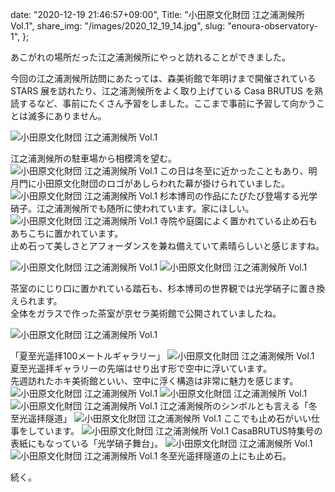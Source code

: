  date: "2020-12-19 21:46:57+09:00",
  Title: "小田原文化財団 江之浦測候所 Vol.1",
  share_img: "/images/2020_12_19_14.jpg",
  slug: "enoura-observatory-1",
};

あこがれの場所だった江之浦測候所にやっと訪れることができました。

今回の江之浦測候所訪問にあたっては、森美術館で年明けまで開催されている STARS 展を訪れたり、江之浦測候所をよく取り上げている Casa BRUTUS を熟読するなど、事前にたくさん予習をしました。ここまで事前に予習して向かうことは滅多にありません。

![小田原文化財団 江之浦測候所 Vol.1](/images/2020_12_19_1.jpg)

<span className="caption">江之浦測候所の駐車場から相模湾を望む。</span>
![小田原文化財団 江之浦測候所 Vol.1](/images/2020_12_19_2.jpg)
<span className="caption">
  この日は冬至に近かったこともあり、明月門に小田原文化財団のロゴがあしらわれた幕が掛けられていました。
</span>
![小田原文化財団 江之浦測候所 Vol.1](/images/2020_12_19_3.jpg)
<span className="caption">
  杉本博司の作品にたびたび登場する光学硝子。江之浦測候所でも随所に使われています。家にほしい。
</span>
![小田原文化財団 江之浦測候所 Vol.1](/images/2020_12_19_4.jpg)
<span className="caption">
  寺院や庭園によく置かれている止め石もあちこちに置かれています。
  <br />
  止め石って美しさとアフォーダンスを兼ね備えていて素晴らしいと感じますね。
</span>

![小田原文化財団 江之浦測候所 Vol.1](/images/2020_12_19_8.jpg)
![小田原文化財団 江之浦測候所 Vol.1](/images/2020_12_19_9.jpg)

<span className="caption">
  茶室のにじり口に置かれている踏石も、杉本博司の世界観では光学硝子に置き換えられます。
  <br />
  全体をガラスで作った茶室が京セラ美術館で公開されていましたね。
</span>

![小田原文化財団 江之浦測候所 Vol.1](/images/2020_12_19_7.jpg)

<span className="caption">「夏至光遥拝100メートルギャラリー」</span>
![小田原文化財団 江之浦測候所 Vol.1](/images/2020_12_19_10.jpg)
<span className="caption">
  夏至光遥拝ギャラリーの先端はせり出す形で空中に浮いています。
  <br />
  先週訪れたホキ美術館といい、空中に浮く構造は非常に魅力を感じます。
</span>
![小田原文化財団 江之浦測候所 Vol.1](/images/2020_12_19_11.jpg) ![小田原文化財団
江之浦測候所 Vol.1](/images/2020_12_19_6.jpg) ![小田原文化財団 江之浦測候所 Vol.1](/images/2020_12_19_12.jpg)
<span className="caption">
  江之浦測候所のシンボルとも言える「冬至光遥拝隧道」
</span>
![小田原文化財団 江之浦測候所 Vol.1](/images/2020_12_19_13.jpg)
<span className="caption">ここでも止め石がいい仕事をしています。</span>
![小田原文化財団 江之浦測候所 Vol.1](/images/2020_12_19_14.jpg)
<span className="caption">
  CasaBRUTUS特集号の表紙にもなっている「光学硝子舞台」。
</span>
![小田原文化財団 江之浦測候所 Vol.1](/images/2020_12_19_15.jpg) ![小田原文化財団
江之浦測候所 Vol.1](/images/2020_12_19_16.jpg)
<span className="caption">冬至光遥拝隧道の上にも止め石。</span>

続く。
